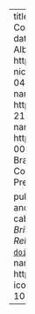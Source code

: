 ---
title: "Question of Timing: Pre-Electoral Coalitions in Multiparty Presidential Regimes"
date: 2022-03-11
author:
  - name: Adrián Albala
    url: http://www.pesquisar.unb.br/professor/adrian-nicolas-albala-young
    orcid: 0000-0002-0444-2952
    affiliation: Univeristy of Brasília
  - name: André Borges
    url: https://andreborges.org/pt/
    orcid: 0000-0002-2129-8091
    affiliation: Univeristy of Brasília    
  - name: Lucas Couto
    url: https://lucascoutoz.netlify.app/
    orcid: 0000-0003-3278-499X
    affiliation: Univeristy of Brasília
categories:
  - Cabinet Termination
  - Coalitional Presidentialism
  - Latin America
  - Pre-Electoral Coalitions
  - Presidentialism

pub-info:
  reference: >-
   <a href="http://www.pesquisar.unb.br/professor/adrian-nicolas-albala-young/"> A. Albala</a>, <a href="https://andreborges.org/pt/"> A. Borges</a>, and <strong>L. Couto</strong>. “Pre-electoral coalitions and cabinet stability in presidential systems.” <em>The British Journal of Politics and International Relations</em> 25.1, 2023, pp. 64-82. DOI: <a href="https://doi.org/10.1177/13691481211056852"><code>doi.org/10.1177/13691481211056852</code></a>.
  links:
    - name: PDF
      url: https://doi.org/10.1177/13691481211056852
      icon: fa-solid fa-file-pdf
doi: 10.1177/13691481211056852
toc: true
---